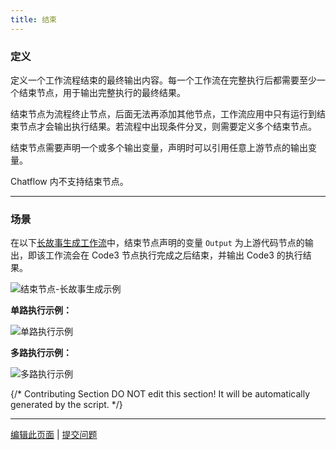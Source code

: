 ```yaml
---
title: 结束
---
```


### 定义

定义一个工作流程结束的最终输出内容。每一个工作流在完整执行后都需要至少一个结束节点，用于输出完整执行的最终结果。

结束节点为流程终止节点，后面无法再添加其他节点，工作流应用中只有运行到结束节点才会输出执行结果。若流程中出现条件分叉，则需要定义多个结束节点。

结束节点需要声明一个或多个输出变量，声明时可以引用任意上游节点的输出变量。

<Info>
Chatflow 内不支持结束节点。
</Info>

***

### 场景

在以下[长故事生成工作流](/zh-hans/guides/workflow/node/iteration#示例-2：长文章迭代生成器（另一种编排方式）)中，结束节点声明的变量 `Output` 为上游代码节点的输出，即该工作流会在 Code3 节点执行完成之后结束，并输出 Code3 的执行结果。

![结束节点-长故事生成示例](https://assets-docs.dify.ai/dify-enterprise-mintlify/zh_CN/guides/workflow/node/50152cf67089446181819755a5fa2dcb.png)

**单路执行示例：**

![单路执行示例](https://assets-docs.dify.ai/dify-enterprise-mintlify/zh_CN/guides/workflow/node/04cddaa15398cd7c905275234494ead7.png)

**多路执行示例：**

![多路执行示例](https://assets-docs.dify.ai/dify-enterprise-mintlify/zh_CN/guides/workflow/node/3cb3f5fea376265bede0a4ac5bcc1ddc.png)

{/*
Contributing Section
DO NOT edit this section!
It will be automatically generated by the script.
*/}

---

[编辑此页面](https://github.com/langgenius/dify-docs/edit/main/zh-hans/guides/workflow/node/end.mdx) | [提交问题](https://github.com/langgenius/dify-docs/issues/new?template=docs.yml)

